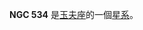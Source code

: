{{NGCInfoBox|NGCID=NGC 534|發現者=約翰·弗里德里希·威廉·赫歇爾|發現日期=1835年10月23日|其他編號=ESO 296-21,MCG -6-4-26|曆元=J2000.0
|赤經=1時24分44.5秒
|赤緯=-38°7'44"|星座=玉夫座|星體=星系|星等=13.4|表面亮度=13.1|藍等=14.4}}

'''NGC 534''' 是[[玉夫座|玉夫座]]的一個[[星系|星系]]。

{{NGCReference|534}}
{{Catalogs|NGC=534}}